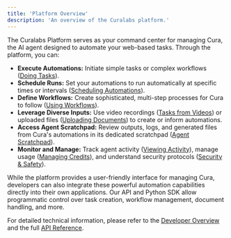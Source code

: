 ```yaml
---
title: 'Platform Overview'
description: 'An overview of the Curalabs platform.'
---
```


The Curalabs Platform serves as your command center for managing Cura, the AI agent designed to automate your web-based tasks. Through the platform, you can:

*   **Execute Automations:** Initiate simple tasks or complex workflows ([Doing Tasks](/platform/doing-tasks)).
*   **Schedule Runs:** Set your automations to run automatically at specific times or intervals ([Scheduling Automations](/platform/scheduling-automations)).
*   **Define Workflows:** Create sophisticated, multi-step processes for Cura to follow ([Using Workflows](/platform/using-workflows)).
*   **Leverage Diverse Inputs:** Use video recordings ([Tasks from Videos](/platform/doing-tasks-from-videos)) or uploaded files ([Uploading Documents](/platform/uploading-documents)) to create or inform automations.
*   **Access Agent Scratchpad:** Review outputs, logs, and generated files from Cura's automations in its dedicated scratchpad ([Agent Scratchpad](/platform/agent-scratchpad)).
*   **Monitor and Manage:** Track agent activity ([Viewing Activity](/platform/activity)), manage usage ([Managing Credits](/platform/credits)), and understand security protocols ([Security & Safety](/platform/security)).

While the platform provides a user-friendly interface for managing Cura, developers can also integrate these powerful automation capabilities directly into their own applications. Our API and Python SDK allow programmatic control over task creation, workflow management, document handling, and more.

For detailed technical information, please refer to the [Developer Overview](/developer/overview) and the full [API Reference](/api-reference/introduction).

